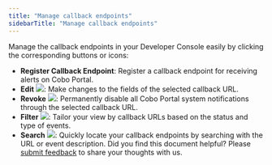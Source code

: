 ```yaml
---
title: "Manage callback endpoints"
sidebarTitle: "Manage callback endpoints"
---
```


Manage the callback endpoints in your Developer Console easily by clicking the corresponding buttons or icons:

- **Register Callback Endpoint**: Register a callback endpoint for receiving alerts on Cobo Portal.
- **Edit** <img src="/en/images/developer-console/icon_edit.svg" className="icon"></img>: Make changes to the fields of the selected callback URL.
- **Revoke** <img src="/en/images/developer-console/icon_revoke.svg" className="icon"></img>: Permanently disable all Cobo Portal system notifications through the selected callback URL.
- **Filter** <img src="/en/images/developer-console/icon_filter.svg" className="icon"></img>: Tailor your view by callback URLs based on the status and type of events.
- **Search** <img src="/en/images/developer-console/icon_search.svg" className="icon"></img>: Quickly locate your callback endpoints by searching with the URL or event description.
<Tip>Did you find this document helpful? Please [submit feedback](https://forms.zohopublic.com/cobo/form/DocumentFeedbackForm/formperma/QvLOhxJv1_JMsJ-1dleZ8Itb_7rzN-LtgvsDdxosoVI) to share your thoughts with us.</Tip>